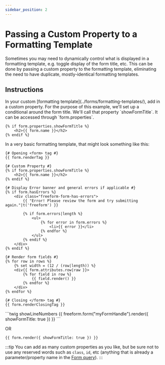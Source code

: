 ```yaml
---
sidebar_position: 2
---
```



# Passing a Custom Property to a Formatting Template

Sometimes you may need to dynamically control what is displayed in a formatting template, e.g. toggle display of the form title, etc. This can be done by passing a custom property to the formatting template, eliminating the need to have duplicate, mostly-identical formatting templates.

## Instructions

<VerticalStepWrapper>
<StepMarkdown stepTitle="Step 1">
In your custom [formatting template](../forms/formatting-templates/), add in a custom property. For the purpose of this example, we'll set up a conditional around the form title. We'll call that property `showFormTitle`. It can be accessed through `form.properties`.

```twig showLineNumbers
{% if form.properties.showFormTitle %}
    <h2>{{ form.name }}</h2>
{% endif %}
```

In a very basic formatting template, that might look something like this:

```twig showLineNumbers {4-7}
{# Opening <form> tag #}
{{ form.renderTag }}

{# Custom Property #}
{% if form.properties.showFormTitle %}
    <h2>{{ form.name }}</h2>
{% endif %}

{# Display Error banner and general errors if applicable #}
{% if form.hasErrors %}
    <div class="freeform-form-has-errors">
        {{ "Error! Please review the form and try submitting again."|t('freeform') }}

        {% if form.errors|length %}
            <ul>
                {% for error in form.errors %}
                    <li>{{ error }}</li>
                {% endfor %}
            </ul>
        {% endif %}
    </div>
{% endif %}

{# Render form fields #}
{% for row in rows %}
    {% set width = (12 / (row|length)) %}
    <div{{ form.attributes.row|raw }}>
        {% for field in row %}
            {{ field.render() }}
        {% endfor %}
    </div>
{% endfor %}

{# Closing </form> tag #}
{{ form.renderClosingTag }}
```

</StepMarkdown>
<StepMarkdown stepTitle="Step 2">
```twig showLineNumbers
{{ freeform.form("myFormHandle").render({ showFormTitle: true }) }}
```

OR

```twig showLineNumbers
{{ form.render({ showFormTitle: true }) }}
```

</StepMarkdown>
</VerticalStepWrapper>

:::tip
You can add as many custom properties as you like, but be sure not to use any reserved words such as `class`, `id`, etc (anything that is already a parameter/property name in the [Form query](../templates/queries/form/)).
:::

